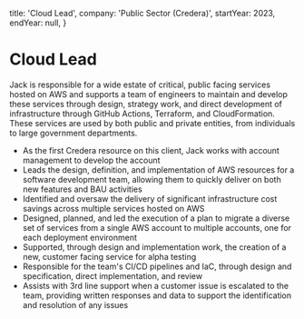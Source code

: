   title: 'Cloud Lead',
  company: 'Public Sector (Credera)',
  startYear: 2023,
  endYear: null,
}

# Cloud Lead

Jack is responsible for a wide estate of critical, public facing services hosted on AWS and supports a team of engineers to maintain and develop these services through design, strategy work, and direct development of infrastructure through GitHub Actions, Terraform, and CloudFormation.
These services are used by both public and private entities, from individuals to large government departments.

- As the first Credera resource on this client, Jack works with account management to develop the account
- Leads the design, definition, and implementation of AWS resources for a software development team, allowing them to quickly deliver on both new features and BAU activities
- Identified and oversaw the delivery of significant infrastructure cost savings across multiple services hosted on AWS
- Designed, planned, and led the execution of a plan to migrate a diverse set of services from a single AWS account to multiple accounts, one for each deployment environment
- Supported, through design and implementation work, the creation of a new, customer facing service for alpha testing
- Responsible for the team's CI/CD pipelines and IaC, through design and specification, direct implementation, and review
- Assists with 3rd line support when a customer issue is escalated to the team, providing written responses and data to support the identification and resolution of any issues
